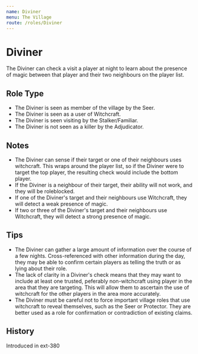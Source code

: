 ```yaml
---
name: Diviner
menu: The Village
route: /roles/Diviner
---
```



# Diviner

The Diviner can check a visit a player at night to learn about the presence of magic between that player and their two neighbours on the player list.

## Role Type

- The Diviner is seen as member of the village by the Seer.
- The Diviner is seen as a user of Witchcraft.
- The Diviner is seen visiting by the Stalker/Familiar.
- The Diviner is not seen as a killer by the Adjudicator.

## Notes

- The Diviner can sense if their target or one of their neighbours uses witchcraft. This wraps around the player list, so if the Diviner were to target the top player, the resulting check would include the bottom player.
- If the Diviner is a neighbour of their target, their ability will not work, and they will be roleblocked.
- If one of the Diviner's target and their neighbours use Witchcraft, they will detect a weak presence of magic.
- If two or three of the Diviner's target and their neighbours use Witchcraft, they will detect a strong presence of magic.

## Tips

- The Diviner can gather a large amount of information over the course of a few nights. Cross-referenced with other information during the day, they may be able to confirm certain players as telling the truth or as lying about their role.
- The lack of clarity in a Diviner's check means that they may want to include at least one trusted, peferably non-witchcraft using player in the area that they are targeting. This will allow them to ascertain the use of witchcraft for the other players in the area more accurately.
- The Diviner must be careful not to force important village roles that use witchcraft to reveal themselves, such as the Seer or Protector. They are better used as a role for confirmation or contradiction of existing claims.

## History

<Timeline lineColor="white">
  <Event interval="2020-08-02">Introduced in ext-380</Event>
</Timeline>
